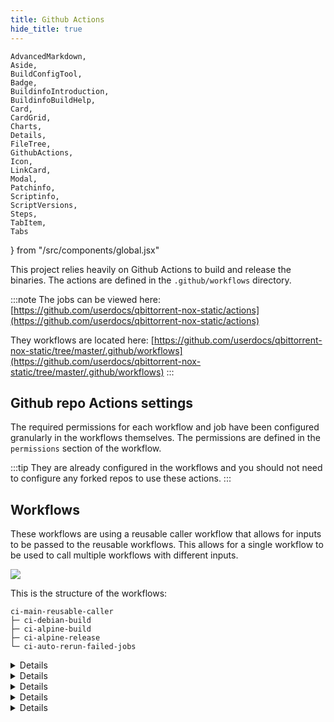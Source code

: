 ```yaml
---
title: Github Actions
hide_title: true
---
```


	AdvancedMarkdown,
	Aside,
	BuildConfigTool,
	Badge,
	BuildinfoIntroduction,
	BuildinfoBuildHelp,
	Card,
	CardGrid,
	Charts,
	Details,
	FileTree,
	GithubActions,
	Icon,
	LinkCard,
	Modal,
	Patchinfo,
	Scriptinfo,
	ScriptVersions,
	Steps,
	TabItem,
	Tabs
} from "/src/components/global.jsx"

This project relies heavily on Github Actions to build and release the binaries. The actions are defined in the `.github/workflows` directory.

:::note
The jobs can be viewed here: [https://github.com/userdocs/qbittorrent-nox-static/actions](https://github.com/userdocs/qbittorrent-nox-static/actions)

They workflows are located here: [https://github.com/userdocs/qbittorrent-nox-static/tree/master/.github/workflows](https://github.com/userdocs/qbittorrent-nox-static/tree/master/.github/workflows)
:::

## Github repo Actions settings

The required permissions for each workflow and job have been configured granularly in the workflows themselves. The permissions are defined in the `permissions` section of the workflow.

:::tip
They are already configured in the workflows and you should not need to configure any forked repos to use these actions.
:::

## Workflows

These workflows are using a reusable caller workflow that allows for inputs to be passed to the reusable workflows. This allows for a single workflow to be used to call multiple workflows with different inputs.

![](/qbittorrent-nox-static/docs_images/reusable_workflow_inputs.png)

This is the structure of the workflows:

```
ci-main-reusable-caller
├─ ci-debian-build
├─ ci-alpine-build
├─ ci-alpine-release
└─ ci-auto-rerun-failed-jobs
```

<Details summary="ci-main-reusable-caller">
The primary reusable caller workflow
<GithubActions id="ci_main_reusable_caller" />
</Details>

<Details summary="ci-debian-build">
The debian build workflow
<GithubActions id="ci_debian_build" />
</Details>

<Details summary="ci-alpine-build">
The alpine build workflow
<GithubActions id="ci_alpine_build" />
</Details>

<Details summary="ci-alpine-release">
The alpine release workflow
<GithubActions id="ci_alpine_release" />
</Details>

<Details summary="ci-auto-rerun-failed-jobs-action">
This workflow automatically reruns any failed jobs. Mostly targeted for the release jobs to ensure the release is created.
<GithubActions id="ci_auto_rerun_failed_jobs_action" />
</Details>
